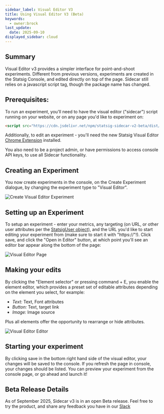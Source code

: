 ```yaml
---
sidebar_label: Visual Editor V3
title: Using Visual Editor V3 (Beta)
keywords:
  - owner:brock
last_update:
  date: 2025-09-10
displayed_sidebar: cloud
---
```


## Summary

Visual Editor v3 provides a simpler interface for point-and-shoot experiments. Different from previous versions, experiments are created in the Statsig Console, and edited directly on top of the page. Sidecar still relies on a javascript script tag, though the package name has changed. 

## Prerequisites:

To run an experiment, you'll need to have the visual editor ("sidecar") script running on your website, or on any page you'd like to experiment on:

```html
<script src="https://cdn.jsdelivr.net/npm/statsig-sidecar-v2-beta/dist/index.min.js?apikey=client-key" ></script>
```

Additionally, to edit an experiment - you'll need the new Statsig Visual Editor [Chrome Extension](https://chromewebstore.google.com/detail/statsig-sidecar-v3/mmgjfcbidnlghegclgpkgegpdhbopjhn) installed.

You also need to be a project admin, or have permissions to access console API keys, to use all Sidecar functionality.

## Creating an Experiment

You now create experiments in the console, on the Create Experiment dialogue, by changing the experiment type to "Visual Editor". 

![Create Visual Editor Experiment](/img/sidecarv3creation.png)

## Setting up an Experiment

To setup an experiment - enter your metrics, any targeting (on URL, or other user attributes per the [StatsigUser object](/concepts/user)), and the URL you'd like to start editing your experiment from (make sure to start it with "https://"!). Click save, and click the "Open in Editor" button, at which point you'll see an editor bar appear along the bottom of the page:

![Visual Editor Page](/img/sidecarv3page.png)

## Making your edits

By clicking the "Element selector" or pressing command + E, you enable the element editor, which provides a preset set of editable attributes depending on the element you select, for example:
- *Text:* Text, Font attributes
- *Button:* Text, target link
- *Image:* Image source

Plus all elements offer the opportunity to rearrange or hide attributes.

![Visual Editor Editor](/img/sidecarv3editor.png)

## Starting your experiment

By clicking save in the bottom right hand side of the visual editor, your changes will be saved to the console. If you refresh the page in console, your changes should be listed. You can preview your experiment from the console page, or go ahead and launch it!


## Beta Release Details

As of September 2025, Sidecar v3 is in an open Beta release. Feel free to try the product, and share any feedback you have in our [Slack](https://statsig.com/slack)
